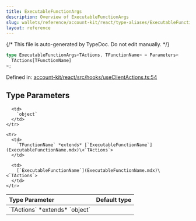 ```yaml
---
title: ExecutableFunctionArgs
description: Overview of ExecutableFunctionArgs
slug: wallets/reference/account-kit/react/type-aliases/ExecutableFunctionArgs
layout: reference
---
```


{/* This file is auto-generated by TypeDoc. Do not edit manually. */}

```ts
type ExecutableFunctionArgs<TActions, TFunctionName> = Parameters<
  TActions[TFunctionName]
>;
```

Defined in: [account-kit/react/src/hooks/useClientActions.ts:54](https://github.com/alchemyplatform/aa-sdk/blob/0cc60e9f694c242d91befdaa2f26cdec3ee389c5/account-kit/react/src/hooks/useClientActions.ts#L54)

## Type Parameters

<table>
  <thead>
    <tr>
      <th align="left">Type Parameter</th>
      <th align="left">Default type</th>
    </tr>
  </thead>

  <tbody>
    <tr>
      <td>
        `TActions` *extends* `object`
      </td>

      <td>
        `object`
      </td>
    </tr>

    <tr>
      <td>
        `TFunctionName` *extends* [`ExecutableFunctionName`](ExecutableFunctionName.mdx)\<`TActions`>
      </td>

      <td>
        [`ExecutableFunctionName`](ExecutableFunctionName.mdx)\<`TActions`>
      </td>
    </tr>

  </tbody>
</table>
